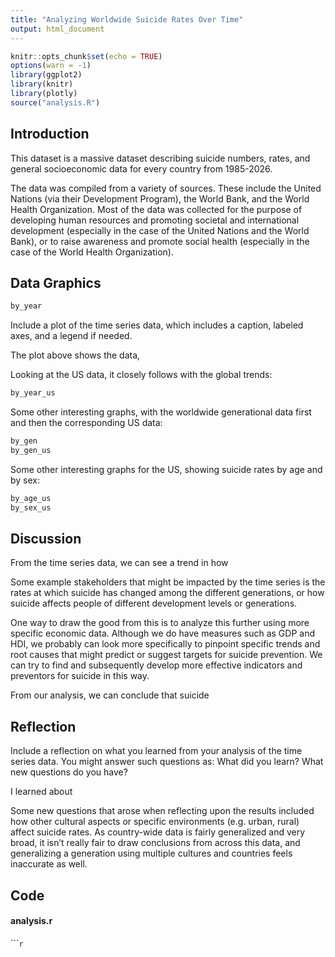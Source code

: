 ```yaml
---
title: "Analyzing Worldwide Suicide Rates Over Time"
output: html_document
---
```


```r
knitr::opts_chunk$set(echo = TRUE)
options(warn = -1)
library(ggplot2)
library(knitr)
library(plotly)
source("analysis.R")
```

## Introduction

This dataset is a massive dataset describing suicide numbers, rates, and general socioeconomic data for every country from 1985-2026.  

The data was compiled from a variety of sources. These include the United Nations (via their Development Program), the World Bank, and the World Health Organization. Most of the data was collected for the purpose of developing human resources and promoting societal and international development (especially in the case of the United Nations and the World Bank), or to raise awareness and promote social health (especially in the case of the World Health Organization).

## Data Graphics

``` r
by_year
```

Include a plot of the time series data, which includes a caption, labeled axes, and a legend if needed.  

The plot above shows the data,  

Looking at the US data, it closely follows with the global trends:

``` r
by_year_us
```

Some other interesting graphs, with the worldwide generational data first and then the corresponding US data:

``` r
by_gen
by_gen_us
```

Some other interesting graphs for the US, showing suicide rates by age and by sex:

``` r
by_age_us
by_sex_us
```

## Discussion

From the time series data, we can see a trend in how  

Some example stakeholders that might be impacted by the time series is the rates at which suicide has changed among the different generations, or how suicide affects people of different development levels or generations.   

One way to draw the good from this is to analyze this further using more specific economic data. Although we do have measures such as GDP and HDI, we probably can look more specifically to pinpoint specific trends and root causes that might predict or suggest targets for suicide prevention. We can try to find and subsequently develop more effective indicators and preventors for suicide in this way.  

From our analysis, we can conclude that suicide  

## Reflection

Include a reflection on what you learned from your analysis of the time series data.  You might answer such questions as: What did you learn? What new questions do you have?  

I learned about  

Some new questions that arose when reflecting upon the results included how other cultural aspects or specific environments (e.g. urban, rural) affect suicide rates. As country-wide data is fairly generalized and very broad, it isn't really fair to draw conclusions from across this data, and generalizing a generation using multiple cultures and countries feels inaccurate as well.  

## Code

#### analysis.r


``````r
```